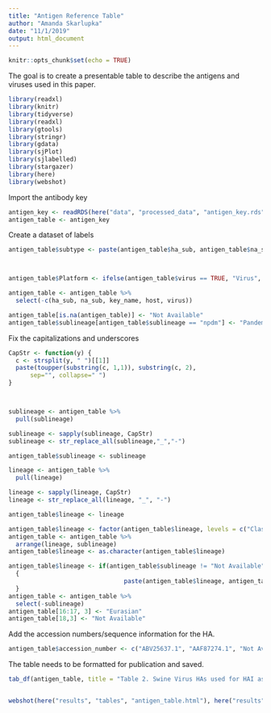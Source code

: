 ```yaml
---
title: "Antigen Reference Table"
author: "Amanda Skarlupka"
date: "11/1/2019"
output: html_document
---
```


```r
knitr::opts_chunk$set(echo = TRUE)
```

The goal is to create a presentable table to describe the antigens and viruses used in this paper. 

```r
library(readxl)
library(knitr)
library(tidyverse)
library(readxl)
library(gtools)
library(stringr)
library(gdata)
library(sjPlot)
library(sjlabelled)
library(stargazer)
library(here)
library(webshot)

```


Import the antibody key
```r

antigen_key <- readRDS(here("data", "processed_data", "antigen_key.rds"))
antigen_table <- antigen_key

```

Create a dataset of labels 
```r

antigen_table$subtype <- paste(antigen_table$ha_sub, antigen_table$na_sub, sep = "")



antigen_table$Platform <- ifelse(antigen_table$virus == TRUE, "Virus", "VLP")

antigen_table <- antigen_table %>%
  select(-c(ha_sub, na_sub, key_name, host, virus))

antigen_table[is.na(antigen_table)] <- "Not Available"
antigen_table$sublineage[antigen_table$sublineage == "npdm"] <- "Pandemic"
```

Fix the capitalizations and underscores

```r


CapStr <- function(y) {
  c <- strsplit(y, " ")[[1]]
  paste(toupper(substring(c, 1,1)), substring(c, 2),
      sep="", collapse=" ")
}



sublineage <- antigen_table %>%
  pull(sublineage)

sublineage <- sapply(sublineage, CapStr)
sublineage <- str_replace_all(sublineage,"_","-")

antigen_table$sublineage <- sublineage

lineage <- antigen_table %>%
  pull(lineage)

lineage <- sapply(lineage, CapStr)
lineage <- str_replace_all(lineage, "_", "-")

antigen_table$lineage <- lineage

```


```r
antigen_table$lineage <- factor(antigen_table$lineage, levels = c("Classical", "Human-like", "Eurasian", "Not Available"))
antigen_table <- antigen_table %>%
  arrange(lineage, sublineage)
antigen_table$lineage <- as.character(antigen_table$lineage)

antigen_table$lineage <- if(antigen_table$sublineage != "Not Available")
  {
                                paste(antigen_table$lineage, antigen_table$sublineage, sep = " - ")
  }
antigen_table <- antigen_table %>%
  select(-sublineage)
antigen_table[16:17, 3] <- "Eurasian"
antigen_table[18,3] <- "Not Available"
```

Add the accession numbers/sequence information for the HA. 

```r
antigen_table$accession_number <- c("ABV25637.1", "AAF87274.1", "Not Available", "AGF68975.1", "AHB21556.1", "AKD00877.1", "AAL87867.1", "AAL87870.1", "AEX25796.1", "Not Available", "Not Available", "Not Available", "Skarlupka, 2019", "Skarlupka, 2019", "ADV69084.1", "ABD78104.1", "ACJ06667.1", "Not Available" )
```


The table needs to be formatted for publication and saved. 
```r

tab_df(antigen_table, title = "Table 2. Swine Virus HAs used for HAI assays with polyclonal sera and purifed monoclonal antibodies", col.header = c("Key", "Strain", "US Swine Lineage", "Global Swine Classification", "Subtype", "Antigen Platform", "HA Accession Number"), file = here("results", "tables", "antigen_table.html"))


webshot(here("results", "tables", "antigen_table.html"), here("results", "tables", "antigen_table.png"))

```

